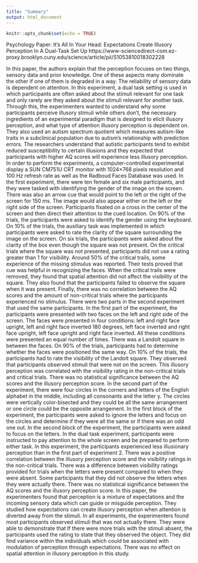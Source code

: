 ```yaml
---
title: "Summary"
output: html_document
---
```


```r
knitr::opts_chunk$set(echo = TRUE)
```


Psychology Paper: It's All In Your Head: Expectations Create Illusory Perception In A Dual-Task Set Up
https://www-sciencedirect-com.ez-proxy.brooklyn.cuny.edu/science/article/pii/S1053810018302228

In this paper, the authors explain that the perception focuses on two things, sensory data and prior knowledge. One of these aspects many dominate the other if one of them is degraded in a way. The reliability of sensory data is dependent on attention. In this experiment, a dual task setting is used in which participants are often asked about the stimuli relevant for one task and only rarely are they asked about the stimuli relevant for another task. Through this, the experimenters wanted to understand why some participants perceive illusory stimuli while others don’t, the necessary ingredients of an experimental paradigm that is designed to elicit illusory perception, and what type of attention illusory perception is dependent on. They also used an autism spectrum quotient which measures autism-like traits in a subclinical population due to autism’s relationship with prediction errors. The researchers understand that autistic participants tend to exhibit reduced susceptibility to certain illusions and they expected that participants with higher AQ scores will experience less illusory perception. In order to perform the experiments, a computer-controlled experimental display a SUN CM751U CRT monitor with 1024×768 pixels resolution and 100 Hz refresh rate as well as the Radboud Faces Database was used. 
In the first experiment, there were ten female and six male participants, and they were tasked with identifying the gender of the image on the screen. There was also an arrow cue that would point to the left or the right of the screen for 150 ms. The image would also appear either on the left or the right side of the screen. Participants fixated on a cross in the center of the screen and then direct their attention to the cued location. On 90% of the trials, the participants were asked to identify the gender using the keyboard. On 10% of the trials, the auxiliary task was implemented in which participants were asked to rate the clarity of the square surrounding the image on the screen. On six trials, the participants were asked about the clarity of the box even though the square was not present. On the critical trials where the square was not presented, participants did not use a rating greater than 1 for visibility. Around 50% of the critical trails, some experience of the missing stimulus was reported. Their tests proved that cue was helpful in recognizing the faces. When the critical trails were removed, they found that spatial attention did not affect the visibility of the square. They also found that the participants failed to observe the square when it was present. Finally, there was no correlation between the AQ scores and the amount of non-critical trials where the participants experienced no stimulus.
There were two parts in the second experiment that used the same participants. In the first part of the experiment, the participants were presented with two faces on the left and right side of the screen. The faces were presented in four conditions: left and right face upright, left and right face inverted 180 degrees, left face inverted and right face upright, left face upright and right face inverted. All these conditions were presented an equal number of times. There was a Landolt square in between the faces. On 90% of the trials, participants had to determine whether the faces were positioned the same way. On 10% of the trials, the participants had to rate the visibility of the Landolt square. They observed that participants observed stimuli that were not on the screen. This illusory perception was correlated with the visibility rating in the non-critical trials and critical trials. There was no statistical significance between the AQ scores and the illusory perception score. 
 In the second part of the experiment, there were four circles in the corners and letters of the English alphabet in the middle, including all consonants and the letter y.  The circles were vertically color-bisected and they could be all the same arrangement or one circle could be the opposite arrangement. In the first block of the experiment, the participants were asked to ignore the letters and focus on the circles and determine if they were all the same or if there was an odd one out. In the second block of the experiment, the participants were asked to focus on the letters. In the dual task experiment, participants were instructed to pay attention to the whole screen and be prepared to perform either task. In this experiment, the participants experienced less illusionary perception than in the first part of experiment 2. There was a positive correlation between the illusory perception score and the visibility ratings in the non-critical trials. There was a difference between visibility ratings provided for trials when the letters were present compared to when they were absent. Some participants that they did not observe the letters when they were actually there. There was no statistical significance between the AQ scores and the illusory perception score.
	In this paper, the experimenters found that perception is a mixture of expectations and the incoming sensory data which can guide or misguide perception. They studied how expectations can create illusory perception when attention is diverted away from the stimuli. 
In all experiments, the experimenters found most participants observed stimuli that was not actually there. They were able to demonstrate that If there were more trials with the stimuli absent, the participants used the rating to state that they observed the object.  They did find variance within the individuals which could be associated with modulation of perception through expectations. There was no effect on spatial attention in illusory perception in this study. 


